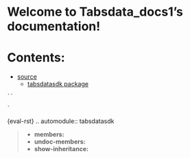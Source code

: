 <!-- Tabsdata_docs1 documentation master file, created by
sphinx-quickstart on Thu Dec  5 14:30:54 2024.
You can adapt this file completely to your liking, but it should at least
contain the root `toctree` directive. -->

# Welcome to Tabsdata_docs1’s documentation!

# Contents:

* [source](endpoint/modules.md)
  * [tabsdatasdk package](endpoint/tabsdatasdk.md)

```
``
```

```
`
```

{eval-rst}
.. automodule:: tabsdatasdk

> * **members:**
> * **undoc-members:**
> * **show-inheritance:**
